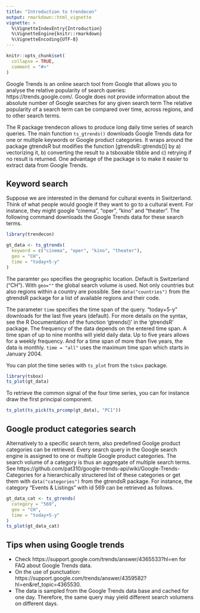 ```yaml
---
title: "Introduction to trendecon"
output: rmarkdown::html_vignette
vignette: >
  %\VignetteIndexEntry{Introduction}
  %\VignetteEngine{knitr::rmarkdown}
  %\VignetteEncoding{UTF-8}
---
```


```r
knitr::opts_chunk$set(
  collapse = TRUE,
  comment = "#>"
)
```


Google Trends is an online search tool from Google that allows you to analyse the relative popularity of search queries: https://trends.google.com/. 
Google does not provide information about the absolute number of Google searches for any given search term
The relative popularity of a search term can be compared over time, across regions, and to other search terms. 

The R package trendecon allows to produce long daily time series of search queries. The main function `ts_gtrends()` downloads Google Trends data for one or multiple keywords or Google product categories. It wraps around the package gtrendsR but modifies the function [gtrendsR::gtrends()] by a) vectorizing it, b) converting the result to a tsboxable tibble and c) retrying if no result is returned. One advantage of the package is to make it easier to extract data from Google Trends. <!--is this one of the main valued added of the package? -->



## Keyword search

Suppose we are interested in the demand for cultural events in Switzerland. Think of what people would google if they want to go to a cultural event. For instance, they might google "cinema", "oper", "kino" and "theater". The following command downloads the Google Trends data for these search terms.


```r
library(trendecon)

gt_data <- ts_gtrends(
  keyword = c("cinema", "oper", "kino", "theater"),
  geo = "CH",
  time = "today+5-y"
)
```

The paramter `geo` specifies the geographic location. Default is Switzerland ("CH"). With `geo=""` the global search volume is used. Not only countries but also regions within a country are possible. See `data("countries")` from the gtrendsR package for a list of available regions and their code.


The parameter `time` specifies the time span of the query. "today+5-y" downloads for the last five years (default). For more details on the syntax, see the R Documentation of the function 'gtrends()' in the 'gtrendsR' package. The frequency of the data depends on the entered time span. A time span of up to nine months will yield daily data. Up to five years allows for a weekly frequency. And for a time span of more than five years, the data is monthly. `time = "all"` uses the maximum time span which starts in January 2004. 
<!-- Do I understand it correctly that you cannot choose your own time-span and frequency? Why do we not allow for it? -->
<!-- where can I look up how to query e.g. the last 9 months? -->

You can plot the time series with `ts_plot` from the `tsbox` package.

```r
library(tsbox)
ts_plot(gt_data)
```

To retrieve the common signal of the four time series, you can for instance draw the first principal component.

```r
ts_plot(ts_pick(ts_prcomp(gt_data), "PC1"))
```



## Google product categories search

Alternatively to a specific search term, also predefined Goolge product categories can be retrieved. Every search query in the Google search engine is assigned to one or multiple Google product categories. The search volume of a category is thus an aggregate of multiple search terms. See https://github.com/pat310/google-trends-api/wiki/Google-Trends-Categories for a hierarchically structered list of these categories or get them with `data("categories")` from the gtrendsR package. For instance, the category "Events & Listings" with id 569 can be retrieved as follows.

```r
gt_data_cat <- ts_gtrends(
  category = "569",
  geo = "CH",
  time = "today+5-y"
)
ts_plot(gt_data_cat)
```

<!-- It would be nice to show a figure and the code to combine the lines for the last two figures. -->



## Tips when using Google trends

* Check https://support.google.com/trends/answer/4365533?hl=en for FAQ about Google Trends data.
* On the use of punctuation: https://support.google.com/trends/answer/4359582?hl=en&ref_topic=4365530.
* The data is sampled from the Google Trends data base and cached for one day. Therefore, the same query may yield different search volumens on different days.

